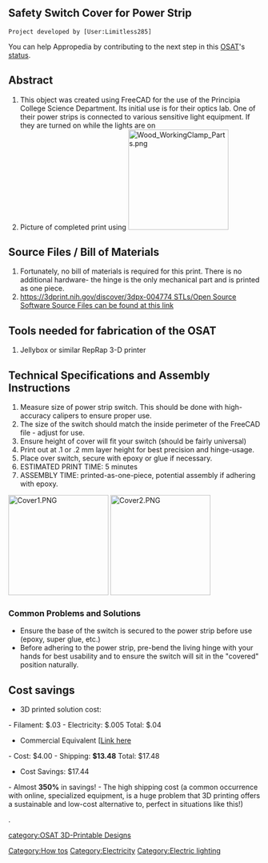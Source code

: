 
{{242}}
== Safety Switch Cover for Power Strip ==
 Project developed by [User:Limitless285]
{{Statusboxtop}}
{{status-design}}

You can help Appropedia by contributing to the next step in this [[OSAT]]'s [[:Category:Status|status]].
{{boxbottom}}

==Abstract==
# This object was created using FreeCAD for the use of the Principia College Science Department. Its initial use is for their optics lab. One of their power strips is connected to various sensitive light equipment. If they are turned on while the lights are on
# Picture of completed print using [[Image:Wood_WorkingClamp_Parts.png|200px|right]]

== Source Files / Bill of Materials==
# Fortunately, no bill of materials is required for this print. There is no additional hardware- the hinge is the only mechanical part and is printed as one piece.
# [[https://3dprint.nih.gov/discover/3dpx-004774 STLs/Open Source Software Source Files can be found at this link]]

== Tools needed for fabrication of the OSAT==
# Jellybox or similar RepRap 3-D printer

== Technical Specifications and Assembly Instructions==
# Measure size of power strip switch. This should be done with high-accuracy calipers to ensure proper use. 
# The size of the switch should match the inside perimeter of the FreeCAD file - adjust for use.
# Ensure height of cover will fit your switch (should be fairly universal)
# Print out at .1 or .2 mm layer height for best precision and hinge-usage.
# Place over switch, secure with epoxy or glue if necessary.
# ESTIMATED PRINT TIME: 5 minutes
# ASSEMBLY TIME: printed-as-one-piece, potential assembly if adhering with epoxy.
[[Image:Cover1.PNG|200px]] [[Image:Cover2.PNG|200px]]

=== Common Problems and Solutions===
* Ensure the base of the switch is secured to the power strip before use (epoxy, super glue, etc.)
* Before adhering to the power strip, pre-bend the living hinge with your hands for best usability and to ensure the switch will sit in the "covered" position naturally.

== Cost savings==

* 3D printed solution cost:
- Filament: $.03
- Electricity: $.005
Total: $.04

* Commercial Equivalent [[http://www.rackmountpdu.com/products/345-geist-pdu-switch-cover.aspx Link here]
- Cost: $4.00
- Shipping: '''$13.48'''
Total: $17.48

* Cost Savings: $17.44
- Almost '''350%''' in savings!
- The high shipping cost (a common occurrence with online, specialized equipment, is a huge problem that 3D printing offers a sustainable and low-cost alternative to, perfect in situations like this!) 

[[Category:How tos]]
[[Category:Electricity]]
[[Category:Electric lighting]].

</nowiki>

[[category:OSAT 3D-Printable Designs]]